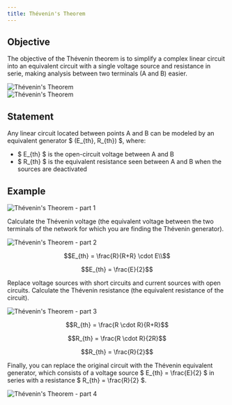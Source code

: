 ```yaml
---
title: Thévenin's Theorem
---
```



## Objective

The objective of the Thévenin theorem is to simplify a complex linear circuit into an equivalent circuit with a single voltage source and resistance in serie, making analysis between two terminals (A and B) easier.

<Flexed>


<div class="supercenter">
  <Image src={thevenin_base} alt="Thévenin's Theorem" width={500} />
</div>


<div class="supercenter">
  <Image src={thevenin_base_1} alt="Thévenin's Theorem" width={500} />
</div>

</Flexed>


## Statement

Any linear circuit located between points A and B can be modeled by an equivalent generator $ (E_{th}, R_{th}) $, where:
- $ E_{th} $ is the open-circuit voltage between A and B
- $ R_{th} $ is the equivalent resistance seen between A and B when the sources are deactivated

## Example


<div class="supercenter">
  <Image src={thevenin_0} alt="Thévenin's Theorem - part 1" width={500} />
</div>


Calculate the Thévenin voltage (the equivalent voltage between the two terminals of the network for which you are finding the Thévenin generator).


<div class="supercenter">
  <Image src={thevenin_1} alt="Thévenin's Theorem - part 2" width={500} />
</div>

```math
E_{th} = \frac{R}{R+R} \cdot E\\
```
```math
E_{th} = \frac{E}{2}
```

Replace voltage sources with short circuits and current sources with open circuits.
Calculate the Thévenin resistance (the equivalent resistance of the circuit).


<div class="supercenter">
  <Image src={thevenin_2} alt="Thévenin's Theorem - part 3" width={500} />
</div>

```math
R_{th} = \frac{R \cdot R}{R+R}
```
```math
R_{th} = \frac{R \cdot R}{2R}
```
```math
R_{th} = \frac{R}{2}
```

Finally, you can replace the original circuit with the Thévenin equivalent generator, which consists of a voltage source $ E_{th} = \frac{E}{2} $ in series with a resistance $ R_{th} = \frac{R}{2} $.


<div class="supercenter">
  <Image src={thevenin_3} alt="Thévenin's Theorem - part 4" width={500} />
</div>
